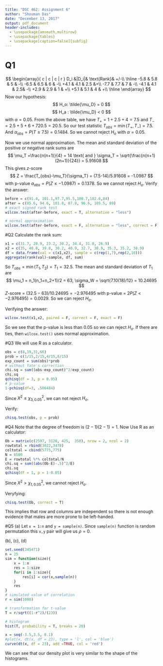 ```yaml
---
title: "DSC 462: Assignment 6"
author: "Shouman Das"
date: "December 13, 2017"
output: pdf_document
header-includes:
  - \usepackage{amsmath,multirow}
  - \usepackage{tables}
  - \usepackage[caption=false]{subfig}
---
```

# Q1
$$
\begin{array}{ c | c | c | r }
  D_i &|D_i|& \text{Rank}& +/-\\
  \hline			
  -5.8 & 5.8 & 5 & -\\
  -6.5 & 6.5 & 6 & -\\
  +4.1 & 4.1 & 2.5 &+\\
  -7.7 & 7.7 & 7 & -\\
  -4.1 & 4.1 & 2.5& -\\
  +2.9 & 2.9 & 1 & +\\
  +5.1 & 5.1 & 4 & +\\
  \hline  
\end{array}
$$
Now our hypothesis:
$$
H_o: \tilde{\mu_D} = 0
$$
$$
H_a : \tilde{\mu_D} < 0
$$
with $\alpha = 0.05$. From the above table, we have $T_+ = 1+2.5+4 = 7.5$ and $T_- = 2.5+5+6+720.5 = 20.5$. So our test statistic $T_{obs} = \min(T_+, T_-) = 7.5$. And $\alpha_{obs} = P(T\leq 7.5)= 0.1484$. So we cannot reject $H_o$ with $\alpha = 0.05$.

Now we use normal approximation. The mean and standard deviation of the positive or negative rank sums are
$$
\mu_T =\frac{n(n+1)}{4} = 14 \text{ and } \sigma_T = \sqrt{\frac{n(n+1)(2n+1)}{24}} = 5.91608
$$
This gives $z$-score
$$
Z = \frac{T_{obs}-\mu_T}{\sigma_T} = (7.5-14)/5.91608 = -1.0987
$$
with p-value $\alpha_{obs} = P(Z\leq -1.0987) = 0.1378$. So we cannot reject $H_o$.
Verify the answer:
```r
before = c(91.4, 101.1,97.7,95.5,100.7,102.6,84)
after = c(85.6, 94.6, 101.8, 87.8, 96.6, 105.5, 89)
# exact signed rank test
wilcox.test(after-before, exact = T, alternative = "less")

# normal approximation
wilcox.test(after-before, exact = F, alternative = "less", correct = F)

```
\newpage

#Q2 
Calculate the rank sum:
```r
x1 = c(31.7, 20.9, 23.2, 30.2, 34.4, 31.0, 26.9)
x2 = c(35, 40.8, 39.8, 30.2, 40.9, 32.7, 38.9, 35.3, 35.2, 38.9)
df = data.frame(val = c(x1,x2), sample = c(rep(1,7),rep(2,10)))
aggregate(rank(val)~sample, df, sum)
```
So $T_{obs} = \min(T_1, T_2) = T_1=32.5$. The mean and standard deviation of $T_1$ are
$$
\mu_1 = n_1(n_1+n_2+1)/2 = 63, \sigma_W = \sqrt{7.10(18)/12} = 10.24695
$$
$Z$-score = $(32.5-63)/10.24695 = -2.976495$ with p-value = $2 P(Z<-2.976495) = 0.0029$. 
So we can reject $H_o$.

Verifying the answer:
```r
wilcox.test(x1,x2, paired = F, correct = F, exact = F)
```
So we see that the p-value is less than 0.05 so we can reject $H_o$. If there are ties, then `wilcox.test()` uses normal approximation.

\newpage

#Q3
We will use R as a calculator.
```r
obs = c(8,19,31,66)
prob = c(1/15,2/15,4/15,8/15)
exp_count = sum(obs)*prob
# without Yate's correction
chi.sq = sum((obs-exp_count)^2/exp_count)
chi.sq
qchisq(df = 3, p = 0.95)
# p-value
1-pchisq(df=3, .506484)
```

Since $X^2 \leq \chi^2_{3,0.05}$, we can not reject $H_o$.

Verify: 
```r
chisq.test(obs, p = prob)
```
\newpage

#Q4
Note that the degree of freedom is $(2-1)(2-1) = 1$. Now Use R as an calculator:
```r
Ob = matrix(c(2597, 3128, 425,  350), nrow = 2, ncol = 2)
rowtotal = rbind(3022,3478)
coltotal = cbind(5775,775)
N = 6500
E = rowtotal %*% coltotal/N
chi.sq = sum((abs(Ob-E)-.5)^2/E)
chi.sq
qchisq(df = 1, p = 1-0.05)
```

Since $X^2 > \chi^2_{1, 0.05}$, we cannot reject $H_o$. 

Veryfying:
```r
chisq.test(Ob, correct = T)
```
This implies that row and columns are independent so there is not enough evidence that males are more prone to be left-handed. 

\newpage

#Q5
(a) Let `x = 1:n` and `y = sample(n)`. Since `sample(n)` function is random permutation this `x,y` pair will give us $\rho = 0$.

(b), (c), (d)
```r
set.seed(345471)
n = 25
sim = function(size){
    x = 1:n
    res = 1:size
    for(i in 1:size){
        res[i] = cor(x,sample(n))
    }
    res
}
# simulated value of correlation
r = sim(1000)

# transformation for t-value
T = r/sqrt((1-r^2)/(23))

# histogram
hist(T, probability = T, breaks = 20)

x = seq(-3.5,3.5, 0.1)
#plot(x, dt(x, df = 23), type = 'l', col = 'blue')
curve(dt(x, df = 23), add =TRUE, col = 'red')
```
We can see that our density plot is very similar to the shape of the histograms.






